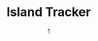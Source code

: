 ---
date: '1'
color: '#EDE1E1'
title: 'Island Tracker'
descr: 'An Animal Crossing website to track daily habits and goals.'
image: '/projects/IslandTracker/IslandTracker_Mockup.png'
github: 'https://github.com/arianadaris/island-tracker'
external: 'https://islandtracker.arianadaris.dev/'
tags:
    - ReactJS
    - HTML/CSS
    - TailwindCSS
    - Firebase
    - REST API
---